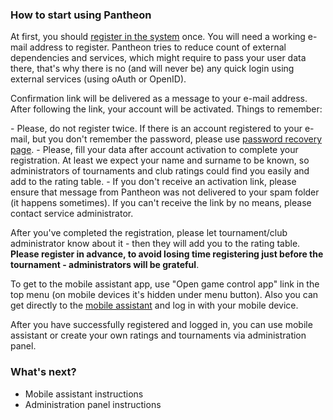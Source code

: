 
<Meta title='Getting started with Pantheon'
      description='How to start using Mahjong Pantheon' />

### How to start using Pantheon

At first, you should <a href='https://manage.riichimahjong.org/profile/signup' target='_blank'>register in the system</a> once. You will need a
working e-mail address to register. Pantheon tries to reduce count of external dependencies and services, which
might require to pass your user data there, that's why there is no (and will never be) any quick login using
external services (using oAuth or OpenID).

Confirmation link will be delivered as a message to your e-mail address. After following the link, your account
will be activated. Things to remember:
<section className='sparseList'>
- Please, do not register twice. If there is an account registered to your e-mail, but you don't remember the password,
  please use <a href='https://manage.riichimahjong.org/profile/resetPassword' target='_blank'>password recovery page</a>.
- Please, fill your data after account activation to complete your registration. At least we expect your name and
  surname to be known, so administrators of tournaments and club ratings could find you easily and add to the rating table.
- If you don't receive an activation link, please ensure that message from Pantheon was not delivered to your
  spam folder (it happens sometimes). If you can't receive the link by no means, please contact service administrator.
</section>

After you've completed the registration, please let tournament/club administrator know about it - then they will add you
to the rating table. **Please register in advance, to avoid losing time registering just before the tournament -
administrators will be grateful**.

To get to the mobile assistant app, use "Open game control app" link in the top menu (on mobile devices it's hidden
under menu button). Also you can get directly to the <a href='https://assist.riichimahjong.org' target='_blank'>mobile assistant</a> and log in
with your mobile device.

After you have successfully registered and logged in, you can use mobile assistant or create your own ratings and
tournaments via administration panel.

### What's next?

- <Link to='/forPlayers'>Mobile assistant instructions</Link>
- <Link to='/forHosts'>Administration panel instructions</Link>
